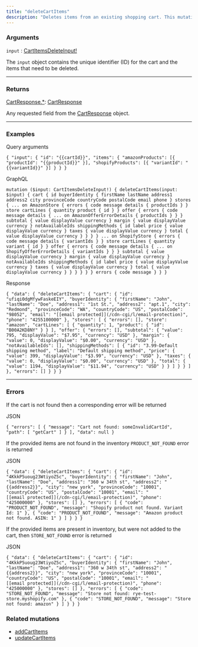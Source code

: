 ```yaml
---
title: "deleteCartItems"
description: "Deletes items from an existing shopping cart. This mutation resets selected shipping method of updated stores, and user will need to select shipping method again. If a cart becomes empty our API won't delete the cart itself. You can continue using it to add more items as needed."
---
```


### Arguments

`input` : [CartItemsDeleteInput!](https://rye-docs.readme.io/reference/cartitemsdeleteinput)

The `input` object contains the unique identifier (ID) for the cart and the items that need to be deleted.

---

### Returns

[CartResponse.\*](/reference/cartresponse#fields): [CartResponse](/reference/cartresponse)

Any requested field from the [CartResponse](/reference/cartresponse) object.

---

### Examples

Query arguments

`{
    "input": {
        "id": "{{cartId}}",
        "items": {
            "amazonProducts": [{
                "productId": "{{productId}}"
            }],
            "shopifyProducts": [{
                "variantId": "{{variantId}}"
            }]
        }
    }
}
`

GraphQL

`mutation ($input: CartItemsDeleteInput!) {
    deleteCartItems(input: $input) {
        cart {
            id
            buyerIdentity {
                firstName
                lastName
                address1
                address2
                city
                provinceCode
                countryCode
                postalCode
                email
                phone
            }
            stores {
                ... on AmazonStore {
                    errors {
                        code
                        message
                        details {
                            productIds
                        }
                    }
                    store
                    cartLines {
                        quantity
                        product {
                            id
                        }
                    }
                    offer {
                        errors {
                            code
                            message
                            details {
                                ... on AmazonOfferErrorDetails {
                                productIds
                            }
                            }
                        }
                        subtotal {
                            value
                            displayValue
                            currency
                        }
                        margin {
                            value
                            displayValue
                            currency
                        }
                        notAvailableIds
                        shippingMethods {
                            id
                            label
                            price {
                                value
                                displayValue
                                currency
                            }
                            taxes {
                                value
                                displayValue
                                currency
                            }
                            total {
                                value
                                displayValue
                                currency
                            }
                        }
                    }
                }
                ... on ShopifyStore {
                    errors {
                        code
                        message
                        details {
                            variantIds
                        }
                    }
                    store
                    cartLines {
                        quantity
                        variant {
                            id
                        }
                    }
                    offer {
                        errors {
                            code
                            message
                            details {
                                ... on ShopifyOfferErrorDetails {
                                variantIds
                            }
                            }
                        }
                        subtotal {
                            value
                            displayValue
                            currency
                        }
                        margin {
                            value
                            displayValue
                            currency
                        }
                        notAvailableIds
                        shippingMethods {
                            id
                            label
                            price {
                                value
                                displayValue
                                currency
                            }
                            taxes {
                                value
                                displayValue
                                currency
                            }
                            total {
                                value
                                displayValue
                                currency
                            }
                        }
                    }
                }
            }
        }
        errors {
            code
            message
        }
    }
}
`

Response

`{
    "data": {
        "deleteCartItems": {
            "cart": {
                "id": "ufiqi0dgMfywFaskeEIY",
                "buyerIdentity": {
                    "firstName": "John",
                    "lastName": "Doe",
                    "address1": "1st St.",
                    "address2": "apt.1",
                    "city": "Redmond",
                    "provinceCode": "WA",
                    "countryCode": "US",
                    "postalCode": "98052",
                    "email": "[[email protected]](/cdn-cgi/l/email-protection)",
                    "phone": "4255100000"
                },
                "stores": [
                    {
                        "errors": [],
                        "store": "amazon",
                        "cartLines": [
                            {
                                "quantity": 1,
                                "product": {
                                    "id": "B00A2KD8NY"
                                }
                            }
                        ],
                        "offer": {
                            "errors": [],
                            "subtotal": {
                                "value": 795,
                                "displayValue": "$7.95",
                                "currency": "USD"
                            },
                            "margin": {
                                "value": 0,
                                "displayValue": "$0.00",
                                "currency": "USD"
                            },
                            "notAvailableIds": [],
                            "shippingMethods": [
                                {
                                    "id": "3.99-Default shipping method",
                                    "label": "Default shipping method",
                                    "price": {
                                        "value": 399,
                                        "displayValue": "$3.99",
                                        "currency": "USD"
                                    },
                                    "taxes": {
                                        "value": 0,
                                        "displayValue": "$0.00",
                                        "currency": "USD"
                                    },
                                    "total": {
                                        "value": 1194,
                                        "displayValue": "$11.94",
                                        "currency": "USD"
                                    }
                                }
                            ]
                        }
                    }
                ]
            },
            "errors": []
        }
    }
}
`

---

### Errors

If the cart is not found then a corresponding error will be returned

JSON

`{
    "errors": [
        {
            "message": "Cart not found: someInvalidCartId",
            "path": [
                "getCart"
            ]
        }
    ],
    "data": null
}
`

If the provided items are not found in the inventory `PRODUCT_NOT_FOUND` error is returned

JSON

`{
    "data": {
        "deleteCartItems": {
            "cart": {
                "id": "4KkkP5uoug23WtiyoZ5c",
                "buyerIdentity": {
                    "firstName": "John",
                    "lastName": "Doe",
                    "address1": "360 w 34th st",
                    "address2": "{{address2}}",
                    "city": "new york",
                    "provinceCode": "10001",
                    "countryCode": "US",
                    "postalCode": "10001",
                    "email": "[[email protected]](/cdn-cgi/l/email-protection)",
                    "phone": "425000000"
                },
                "stores": []
            },
            "errors": [
                {
                    "code": "PRODUCT_NOT_FOUND",
                    "message": "Shopify product not found. Variant Id: 1"
                },
                {
                    "code": "PRODUCT_NOT_FOUND",
                    "message": "Amazon product not found. ASIN: 1"
                }
            ]
        }
    }
}
`

If the provided items are present in inventory, but were not added to the cart, then `STORE_NOT_FOUND` error is returned

JSON

`{
    "data": {
        "deleteCartItems": {
            "cart": {
                "id": "4KkkP5uoug23WtiyoZ5c",
                "buyerIdentity": {
                    "firstName": "John",
                    "lastName": "Doe",
                    "address1": "360 w 34th st",
                    "address2": "{{address2}}",
                    "city": "new york",
                    "provinceCode": "10001",
                    "countryCode": "US",
                    "postalCode": "10001",
                    "email": "[[email protected]](/cdn-cgi/l/email-protection)",
                    "phone": "425000000"
                },
                "stores": []
            },
            "errors": [
                {
                    "code": "STORE_NOT_FOUND",
                    "message": "Store not found: rye-test-store.myshopify.com"
                },
                {
                    "code": "STORE_NOT_FOUND",
                    "message": "Store not found: amazon"
                }
            ]
        }
    }
}
`

### Related mutations

* [addCartItems](/reference/addcartitems)
* [updateCartItems](/reference/updatecartitems)
